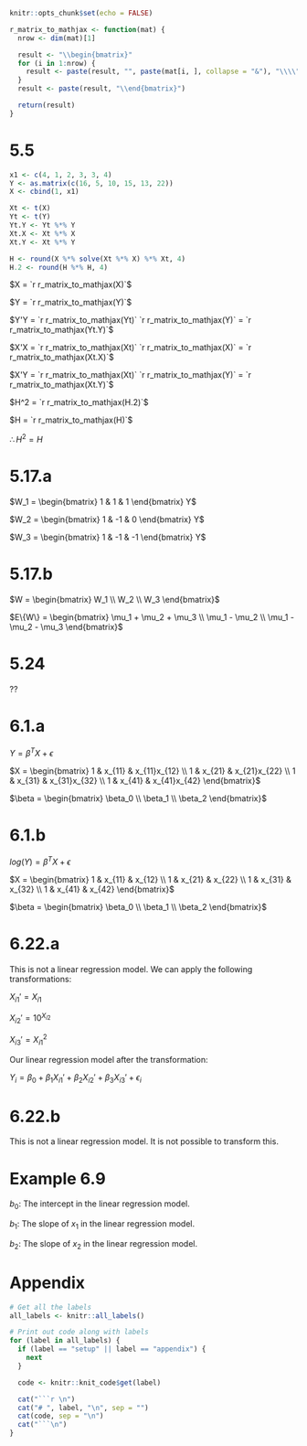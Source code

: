 ```r
knitr::opts_chunk$set(echo = FALSE)
```

```r
r_matrix_to_mathjax <- function(mat) {
  nrow <- dim(mat)[1]

  result <- "\\begin{bmatrix}"
  for (i in 1:nrow) {
    result <- paste(result, "", paste(mat[i, ], collapse = "&"), "\\\\")
  }
  result <- paste(result, "\\end{bmatrix}")

  return(result)
}
```

# 5.5
```r
x1 <- c(4, 1, 2, 3, 3, 4)
Y <- as.matrix(c(16, 5, 10, 15, 13, 22))
X <- cbind(1, x1)

Xt <- t(X)
Yt <- t(Y)
Yt.Y <- Yt %*% Y
Xt.X <- Xt %*% X
Xt.Y <- Xt %*% Y

H <- round(X %*% solve(Xt %*% X) %*% Xt, 4)
H.2 <- round(H %*% H, 4)
```

$X = `r r_matrix_to_mathjax(X)`$

$Y = `r r_matrix_to_mathjax(Y)`$

$Y'Y = `r r_matrix_to_mathjax(Yt)` `r r_matrix_to_mathjax(Y)` = `r r_matrix_to_mathjax(Yt.Y)`$

$X'X = `r r_matrix_to_mathjax(Xt)` `r r_matrix_to_mathjax(X)` = `r r_matrix_to_mathjax(Xt.X)`$

$X'Y = `r r_matrix_to_mathjax(Xt)` `r r_matrix_to_mathjax(Y)` = `r r_matrix_to_mathjax(Xt.Y)`$

$H^2 = `r r_matrix_to_mathjax(H.2)`$

$H = `r r_matrix_to_mathjax(H)`$

$\therefore H^2 = H$

# 5.17.a
$W_1 = \begin{bmatrix} 1 & 1 & 1 \end{bmatrix} Y$

$W_2 = \begin{bmatrix} 1 & -1 & 0 \end{bmatrix} Y$

$W_3 = \begin{bmatrix} 1 & -1 & -1 \end{bmatrix} Y$

# 5.17.b
$W = \begin{bmatrix} W_1 \\ W_2 \\ W_3 \end{bmatrix}$

$E\{W\} = \begin{bmatrix} 
  \mu_1 + \mu_2 + \mu_3 \\
  \mu_1 - \mu_2 \\
  \mu_1 - \mu_2 - \mu_3
  \end{bmatrix}$

# 5.24
??

# 6.1.a
$Y = \beta^T X + \epsilon$

$X = \begin{bmatrix}
  1 & x_{11} & x_{11}x_{12} \\
  1 & x_{21} & x_{21}x_{22} \\
  1 & x_{31} & x_{31}x_{32} \\
  1 & x_{41} & x_{41}x_{42}
  \end{bmatrix}$

$\beta = \begin{bmatrix}
  \beta_0 \\
  \beta_1 \\
  \beta_2
  \end{bmatrix}$

# 6.1.b
$log(Y) = \beta^T X + \epsilon$

$X = \begin{bmatrix}
  1 & x_{11} & x_{12} \\
  1 & x_{21} & x_{22} \\
  1 & x_{31} & x_{32} \\
  1 & x_{41} & x_{42}
  \end{bmatrix}$

$\beta = \begin{bmatrix}
  \beta_0 \\
  \beta_1 \\
  \beta_2
  \end{bmatrix}$

# 6.22.a
This is not a linear regression model. We can apply the following transformations:

$X_{i1}' = X_{i1}$

$X_{i2}' = 10 ^ {X_{i2}}$

$X_{i3}' = X_{i1} ^ 2$

Our linear regression model after the transformation:

$Y_i = \beta_0 + \beta_1 X_{i1}' + \beta_2 X_{i2}' + \beta_3 X_{i3}' + \epsilon_i$

# 6.22.b
This is not a linear regression model. It is not possible to transform this.

# Example 6.9
$b_0:$ The intercept in the linear regression model.

$b_1:$ The slope of $x_1$ in the linear regression model.

$b_2:$ The slope of $x_2$ in the linear regression model.

# Appendix
```r
# Get all the labels
all_labels <- knitr::all_labels()

# Print out code along with labels
for (label in all_labels) {
  if (label == "setup" || label == "appendix") {
    next
  }

  code <- knitr::knit_code$get(label)

  cat("```r \n")
  cat("# ", label, "\n", sep = "")
  cat(code, sep = "\n")
  cat("```\n")
}
```